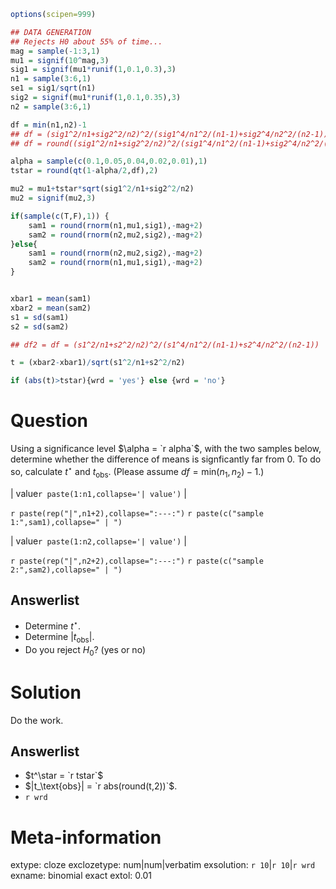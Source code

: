 ```r
options(scipen=999)

## DATA GENERATION
## Rejects H0 about 55% of time...
mag = sample(-1:3,1)
mu1 = signif(10^mag,3)
sig1 = signif(mu1*runif(1,0.1,0.3),3)
n1 = sample(3:6,1)
se1 = sig1/sqrt(n1)
sig2 = signif(mu1*runif(1,0.1,0.35),3)
n2 = sample(3:6,1)

df = min(n1,n2)-1
## df = (sig1^2/n1+sig2^2/n2)^2/(sig1^4/n1^2/(n1-1)+sig2^4/n2^2/(n2-1))
## df = round((sig1^2/n1+sig2^2/n2)^2/(sig1^4/n1^2/(n1-1)+sig2^4/n2^2/(n2-1)), 0)

alpha = sample(c(0.1,0.05,0.04,0.02,0.01),1)
tstar = round(qt(1-alpha/2,df),2)

mu2 = mu1+tstar*sqrt(sig1^2/n1+sig2^2/n2)
mu2 = signif(mu2,3)

if(sample(c(T,F),1)) {
    sam1 = round(rnorm(n1,mu1,sig1),-mag+2)
    sam2 = round(rnorm(n2,mu2,sig2),-mag+2)
}else{
    sam1 = round(rnorm(n2,mu2,sig2),-mag+2)
    sam2 = round(rnorm(n1,mu1,sig1),-mag+2)
}


xbar1 = mean(sam1)
xbar2 = mean(sam2)
s1 = sd(sam1)
s2 = sd(sam2)

## df2 = df = (s1^2/n1+s2^2/n2)^2/(s1^4/n1^2/(n1-1)+s2^4/n2^2/(n2-1))

t = (xbar2-xbar1)/sqrt(s1^2/n1+s2^2/n2)

if (abs(t)>tstar){wrd = 'yes'} else {wrd = 'no'}
```

Question
========

Using a significance level $\alpha = `r alpha`$, with the two samples below, determine whether the difference of means is signficantly far from 0. To do so, calculate $t^{\star}$ and $t_\text{obs}$. (Please assume $df=\text{min}(n_1,n_2)-1$.)

| | value`r paste(1:n1,collapse='| value')` |
`r paste(rep("|",n1+2),collapse=":---:")`
`r paste(c("sample 1:",sam1),collapse=" | ")`

| | value`r paste(1:n2,collapse='| value')` |
`r paste(rep("|",n2+2),collapse=":---:")`
`r paste(c("sample 2:",sam2),collapse=" | ")`



Answerlist
----------
* Determine $t^\star$.
* Determine $|t_\text{obs}|$.
* Do you reject $H_0$? (yes or no)


Solution
========

Do the work.

Answerlist
----------
* $t^\star = `r tstar`$
* $|t_\text{obs}| = `r abs(round(t,2))`$.
* `r wrd`


Meta-information
============
extype: cloze
exclozetype: num|num|verbatim
exsolution: `r 10`|`r 10`|`r wrd`
exname: binomial exact
extol: 0.01
